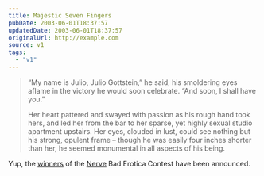 ```yaml
---
title: Majestic Seven Fingers
pubDate: 2003-06-01T18:37:57
updatedDate: 2003-06-01T18:37:57
originalUrl: http://example.com
source: v1
tags:
  - "v1"
---
```


> &#8220;My name is Julio, Julio Gottstein,&#8221; he said, his smoldering eyes aflame in the victory he would soon celebrate. &#8220;And soon, I shall have you.&#8221;
>
> Her heart pattered and swayed with passion as his rough hand took hers, and led her from the bar to her sparse, yet highly sexual studio apartment upstairs. Her eyes, clouded in lust, could see nothing but his strong, opulent frame &#8211; though he was easily four inches shorter than her, he seemed monumental in all aspects of his being.

Yup, the [winners][1] of the [Nerve][2] Bad Erotica Contest have been announced.

[1]: http://www.nerve.com/fiction/baderotica/baderotica/ "Nerve.com: With the intensity of a thousand pulsing love pods..."
[2]: http://www.nerve.com/
